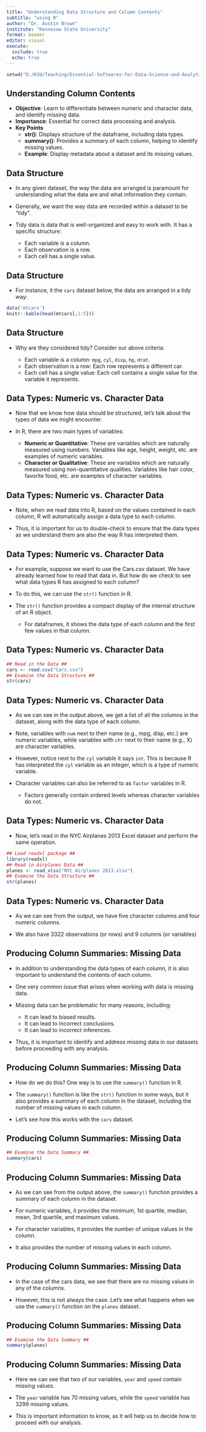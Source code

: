 ```yaml
---
title: "Understanding Data Structure and Column Contents"
subtitle: "using R"
author: "Dr. Austin Brown"
institute: "Kennesaw State University"
format: beamer
editor: visual
execute: 
  include: true
  echo: true
---
```


```r
setwd("D:/KSU/Teaching/Essential-Softwares-for-Data-Science-and-Analytics/Module 2 - Understanding Data Structure and Column Contents")
```

## Understanding Column Contents

-   **Objective**: Learn to differentiate between numeric and character data, and identify missing data.
-   **Importance**: Essential for correct data processing and analysis.
-   **Key Points**
    -   **str()**: Displays structure of the dataframe, including data types.
    -   **summary()**: Provides a summary of each column, helping to identify missing values.
    -   **Example**: Display metadata about a dataset and its missing values.

## Data Structure

- In any given dataset, the way the data are arranged is paramount for understanding what the data are and what information they contain.

- Generally, we want the way data are recorded within a dataset to be "tidy".

- Tidy data is data that is well-organized and easy to work with. It has a specific structure:

    - Each variable is a column.
    - Each observation is a row.
    - Each cell has a single value.
    
## Data Structure

- For instance, it the `cars` dataset below, the data are arranged in a tidy way:

```r
data('mtcars')
knitr::kable(head(mtcars[,1:5]))
```

## Data Structure

- Why are they considered tidy? Consider our above criteria:

    - Each variable is a column: `mpg`, `cyl`, `disp`, `hp`, `drat`.
    - Each observation is a row: Each row represents a different car.
    - Each cell has a single value: Each cell contains a single value for the variable it represents.
    
## Data Types: Numeric vs. Character Data

- Now that we know how data should be structured, let's talk about the types of data we might encounter.

- In R, there are two main types of variables:

    - **Numeric or Quantitative**: These are variables which are naturally measured using numbers. Variables like age, height, weight, etc. are examples of numeric variables.
    - **Character or Qualitative**: These are variables which are naturally measured using non-quantitative qualities. Variables like hair color, favorite food, etc. are examples of character variables.
    
## Data Types: Numeric vs. Character Data

- Note, when we read data into R, based on the values contained in each column, R will automatically assign a data type to each column.

- Thus, it is important for us to double-check to ensure that the data types as we understand them are also the way R has interpreted them.

## Data Types: Numeric vs. Character Data

- For example, suppose we want to use the Cars.csv dataset. We have already learned how to read that data in. But how do we check to see what data types R has assigned to each column?

- To do this, we can use the `str()` function in R.

- The `str()` function provides a compact display of the internal structure of an R object.
    - For dataframes, it shows the data type of each column and the first few values in that column.
    
## Data Types: Numeric vs. Character Data

\scriptsize
```r
## Read in the Data ##
cars <- read.csv("Cars.csv")
## Examine the Data Structure ##
str(cars)
```
\normalsize

## Data Types: Numeric vs. Character Data

- As we can see in the output above, we get a list of all the columns in the dataset, along with the data type of each column.

- Note, variables with `num` next to their name (e.g., mpg, disp, etc.) are numeric variables, while variables with `chr` next to their name (e.g., X) are character variables.

- However, notice next to the `cyl` variable it says `int`. This is because R has interpreted the `cyl` variable as an integer, which is a type of numeric variable.

- Character variables can also be referred to as `factor` variables in R.
    - Factors generally contain ordered levels whereas character variables do not.
    
## Data Types: Numeric vs. Character Data

- Now, let's read in the NYC Airplanes 2013 Excel dataset and perform the same operation.

\scriptsize
```r
## Load readxl package ##
library(readxl)
## Read in Airplanes Data ##
planes <- read_xlsx("NYC Airplanes 2013.xlsx")
## Examine the Data Structure ##
str(planes)
```
\normalsize

## Data Types: Numeric vs. Character Data

- As we can see from the output, we have five character columns and four numeric columns.

- We also have 3322 observations (or rows) and 9 columns (or variables)
    
## Producing Column Summaries: Missing Data

- In addition to understanding the data types of each column, it is also important to understand the contents of each column.

- One very common issue that arises when working with data is missing data.

- Missing data can be problematic for many reasons, including:
    - It can lead to biased results.
    - It can lead to incorrect conclusions.
    - It can lead to incorrect inferences.
    
- Thus, it is important to identify and address missing data in our datasets before proceeding with any analysis.

## Producing Column Summaries: Missing Data

- How do we do this? One way is to use the `summary()` function in R.

- The `summary()` function is like the `str()` function in some ways, but it also provides a summary of each column in the dataset, including the number of missing values in each column.

- Let's see how this works with the `cars` dataset.

## Producing Column Summaries: Missing Data

\scriptsize
```r
## Examine the Data Summary ##
summary(cars)
```
\normalsize

## Producing Column Summaries: Missing Data

- As we can see from the output above, the `summary()` function provides a summary of each column in the dataset.

- For numeric variables, it provides the minimum, 1st quartile, median, mean, 3rd quartile, and maximum values.

- For character variables, it provides the number of unique values in the column.

- It also provides the number of missing values in each column.

## Producing Column Summaries: Missing Data

- In the case of the cars data, we see that there are no missing values in any of the columns.

- However, this is not always the case. Let's see what happens when we use the `summary()` function on the `planes` dataset.


## Producing Column Summaries: Missing Data

\tiny
```r
## Examine the Data Summary ##
summary(planes)
```
\normalsize

## Producing Column Summaries: Missing Data

- Here we can see that two of our variables, `year` and `speed` contain missing values.

- The `year` variable has 70 missing values, while the `speed` variable has 3299 missing values.

- This is important information to know, as it will help us to decide how to proceed with our analysis.
